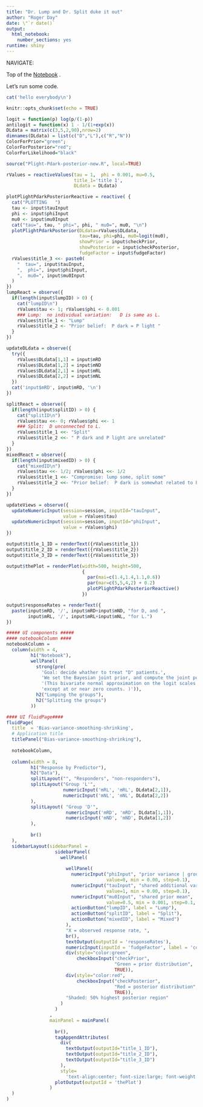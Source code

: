 ```yaml
---
title: "Dr. Lump and Dr. Split duke it out"
author: "Roger Day"
date: \"`r date()`
output: 
  html_notebook: 
    number_sections: yes
runtime: shiny
---
```


NAVIGATE:

Top of the [Notebook](#notebook) .

Let's run some code.



```r
cat('hello everybody\n')
```



```r
knitr::opts_chunk$set(echo = TRUE)
```


```r
logit = function(p) log(p/(1-p))
antilogit = function(x) 1 - 1/(1+exp(x))
DLdata = matrix(c(3,5,2,90),nrow=2)
dimnames(DLdata) = list(c("D","L"),c("R","N"))
ColorForPrior="green";     
ColorForPosterior="red";     
ColorForLikelihood="black"

source("Plight-Pdark-posterior-new.R", local=TRUE)

rValues = reactiveValues(tau = 1,  phi = 0.001, mu=0.5,
                         title_1='title 1',
                         DLdata = DLdata)

plotPlightPdarkPosteriorReactive = reactive( {
  cat("PLOTTING   ")
  tau <- input$tauInput
  phi <- input$phiInput
  mu0 <- input$mu0Input
  cat("tau=", tau, " phi=", phi, " mu0=", mu0, "\n")
  plotPlightPdarkPosterior(DLdata=rValues$DLdata,
                           tau=tau, phi=phi, mu0=logit(mu0), 
                           showPrior = input$checkPrior, 
                           showPosterior = input$checkPosterior,
                           fudgeFactor = input$fudgeFactor)
  rValues$title_3 <<- paste0(
    "  tau=", input$tauInput,  
    ",  phi=", input$phiInput,  
    ",  mu0=", input$mu0Input 
  )
})
lumpReact = observe({
  if(length(input$lumpID) > 0) {
    cat("lumpID\n")
    rValues$tau <- 1; rValues$phi <- 0.001   
    ### Lump:  no individual variation:   D is same as L.
    rValues$title_1 <- "Lump"
    rValues$title_2 <- "Prior belief:  P dark = P light "
  }
})  

updateDLdata = observe({
  try({
    rValues$DLdata[1,1] = input$mRD
    rValues$DLdata[1,2] = input$mND
    rValues$DLdata[2,1] = input$mRL
    rValues$DLdata[2,2] = input$mNL
  })
  cat('input$mRD', input$mRD, '\n')
})

splitReact = observe({
  if(length(input$splitID) > 0) {
    cat("splitID\n")
    rValues$tau <<- 0; rValues$phi <<- 1   
    ### Split:  D unconnected to L.
    rValues$title_1 <<- "Split"
    rValues$title_2 <<- " P dark and P light are unrelated"
  }
}) 
mixedReact = observe({
  if(length(input$mixedID) > 0) {
    cat("mixedID\n")
    rValues$tau <<- 1/2; rValues$phi <<- 1/2 
    rValues$title_1 <<- "Compromise: lump some, split some"
    rValues$title_2 <<- "Prior belief:  P dark is somewhat related to P light. "
  }
})

updateViews = observe({
  updateNumericInput(session=session, inputId="tauInput", 
                     value = rValues$tau)
  updateNumericInput(session=session, inputId="phiInput", 
                     value = rValues$phi)
})

output$title_1_ID = renderText({rValues$title_1})
output$title_2_ID = renderText({rValues$title_2})
output$title_3_ID = renderText({rValues$title_3})

output$thePlot = renderPlot(width=500, height=500,
                            {
                              par(mai=c(1.4,1.4,1.1,0.6))
                              par(mar=c(5,5,4,2) + 0.2)
                              plotPlightPdarkPosteriorReactive()
                            })

output$responseRates = renderText({
  paste(input$mRD, '/', input$mRD+input$mND, "for D, and ",
        input$mRL, '/', input$mRL+input$mNL, "for L.")
})
```

```r
##### UI components #####
#### notebookColumn ####  
notebookColumn =   
  column(width = 4, 
         h1("Notebook"),
         wellPanel(
           strong(pre(
             'Goal: decide whather to treat "D" patients.',
             'We set the Bayesian joint prior, and compute the joint posterior.',
             '(This bivariate normal approximation on the logit scales is pretty good,',
             'except at or near zero counts. )')),
           h2("Lumping the groups"),
           h2("Splitting the groups")
         ))
```
```r
#### UI fluidPage####
fluidPage(
  title  = 'Bias-variance-smoothing-shrinking', 
  # Application title
  titlePanel("Bias-variance-smoothing-shrinking"),
  
  notebookColumn,
  
  column(width = 8, 
         h1("Response by Predictor"),
         h2("Data"),
         splitLayout("", "Responders", "non-responders"),
         splitLayout("Group 'L'",
                     numericInput('mRL', 'mRL', DLdata[2,1]),
                     numericInput('mNL', 'mNL', DLdata[2,2])
         ),
         splitLayout( "Group 'D'",
                      numericInput('mRD', 'mRD', DLdata[1,1]),
                      numericInput('mND', 'mND', DLdata[1,2])
         ), 
         
         br()
  ),
  sidebarLayout(sidebarPanel = 
                  sidebarPanel(
                    wellPanel(
                      
                      wellPanel(
                        numericInput("phiInput", "prior variance | group (phi)", 
                                     value=0, min = 0.00, step=0.1),
                        numericInput("tauInput", "shared additional variance (tau)", 
                                     value=1, min = 0.00, step=0.1),
                        numericInput("mu0Input", "shared prior mean", 
                                     value=0.5, min = 0.001, step=0.1, max=0.999),
                        actionButton("lumpID", label = "Lump"),
                        actionButton("splitID", label = "Split"),
                        actionButton("mixedID", label = "Mixed")
                      ),
                      "X = observed response rate, ",
                      br(),
                      textOutput(outputId = 'responseRates'),
                      numericInput(inputId = 'fudgeFactor', label = 'continuity fudge factor', value=1),
                      div(style="color:green", 
                          checkboxInput("checkPrior", 
                                        "Green = prior distribution",
                                        TRUE)),
                      div(style="color:red",
                          checkboxInput("checkPosterior", 
                                        "Red = posterior distribution",
                                        TRUE)),
                      "Shaded: 50% highest posterior region"
                    )
                  )
                ,
                mainPanel = mainPanel(
                  
                  br(),
                  tagAppendAttributes(
                    div(
                      textOutput(outputId="title_1_ID"),
                      textOutput(outputId="title_2_ID"),
                      textOutput(outputId="title_3_ID")
                    ),
                    style=
                      'text-align:center; font-size:large; font-weight:bold'),
                  plotOutput(outputId = 'thePlot')
                )
  )
)


```
  
  
  